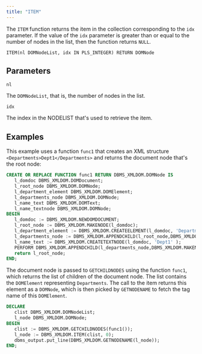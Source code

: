 ```yaml
---
title: "ITEM"
---
```


The `ITEM` function returns the item in the collection corresponding to the `idx` parameter. If the value of the `idx` parameter is greater than or equal to the number of nodes in the list, then the function returns `NULL`.

```
ITEM(nl DOMNodeList, idx IN PLS_INTEGER) RETURN DOMNode
```

## Parameters

`nl`

The `DOMNodeList`, that is, the number of nodes in the list.

`idx`

The index in the NODELIST that's used to retrieve the item.

## Examples

This example uses a function `func1` that creates an XML structure `<Departments>Dept1</Departments>` and returns the document node that's the root node:

```sql
CREATE OR REPLACE FUNCTION func1 RETURN DBMS_XMLDOM.DOMNode IS
   l_domdoc DBMS_XMLDOM.DOMDocument;
   l_root_node DBMS_XMLDOM.DOMNode;
   l_department_element DBMS_XMLDOM.DOMElement;
   l_departments_node DBMS_XMLDOM.DOMNode;
   l_name_text DBMS_XMLDOM.DOMText;
   l_name_textnode DBMS_XMLDOM.DOMNode;
BEGIN
   l_domdoc := DBMS_XMLDOM.NEWDOMDOCUMENT;
   l_root_node := DBMS_XMLDOM.MAKENODE(l_domdoc);
   l_department_element := DBMS_XMLDOM.CREATEELEMENT(l_domdoc, 'Departments' );
   l_departments_node := DBMS_XMLDOM.APPENDCHILD(l_root_node,DBMS_XMLDOM.MAKENODE(l_department_element));
   l_name_text := DBMS_XMLDOM.CREATETEXTNODE(l_domdoc, 'Dept1' );
   PERFORM DBMS_XMLDOM.APPENDCHILD(l_departments_node,DBMS_XMLDOM.MAKENODE(l_name_text));
   return l_root_node;
END;
```

The document node is passed to `GETCHILDNODES` using the function `func1`, which returns the list of children of the document node. The list contains the `DOMElement` representing `Departments`. The call to the item returns this element as a `DOMNode`, which is then picked by `GETNODENAME` to fetch the tag name of this `DOMElement`. 

```sql 
DECLARE
   clist DBMS_XMLDOM.DOMNodeList;
   l_node DBMS_XMLDOM.DOMNode;
BEGIN
   clist := DBMS_XMLDOM.GETCHILDNODES(func1());
   l_node := DBMS_XMLDOM.ITEM(clist, 0);
   dbms_output.put_line(DBMS_XMLDOM.GETNODENAME(l_node));
END;
```